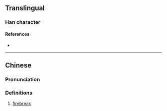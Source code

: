 {{character info}}
==Translingual==

===Han character===
{{Han char|rn=86|rad=火|as=15|sn=19|four=|canj=FMTB|ids=⿰火厲}}

====References====
* {{Han ref|kx=0686.120|dkj=19536|dj=1098.290|hdz=32245.080|uh=7204|ud=29188}}

----

==Chinese==
{{zh-forms|s=𤇃}}

===Pronunciation===
{{zh-pron
|m=lì
|c=lai6
|mc=
|oc=
|cat=
}}

===Definitions===
{{zh-hanzi}}

# [[firebreak]]